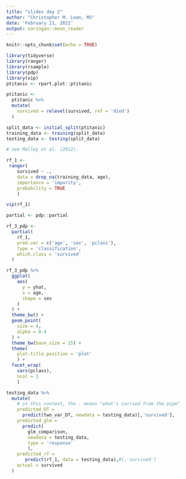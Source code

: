 ```yaml
---
title: "slides day 2"
author: "Christopher M. Loan, MS"
date: 'February 21, 2022'
output: xaringan::moon_reader
---
```


```r
knitr::opts_chunk$set(echo = TRUE)
```

```r
library(tidyverse)
library(ranger)
library(rsample)
library(pdp)
library(vip)
ptitanic <- rpart.plot::ptitanic
```

```r
ptitanic <- 
  ptitanic %>% 
  mutate(
    survived = relevel(survived, ref = 'died')
  )

split_data <- initial_split(ptitanic)
training_data <- training(split_data)
testing_data <- testing(split_data)
```

```r
# see Malley et al. (2012).

rf_1 <- 
 ranger(
    survived ~ ., 
    data = drop_na(training_data, age),
    importance = 'impurity',
    probability = TRUE
    )
```

```r
vip(rf_1)
```

```r
partial <- pdp::partial

rf_3_pdp <- 
  partial(
    rf_1, 
    pred.var = c('age', 'sex', 'pclass'),
    type = 'classification',
    which.class = 'survived'
  )
```

```r
rf_3_pdp %>% 
  ggplot(
    aes(
      y = yhat, 
      x = age,
      shape = sex
    )
  ) + 
  theme_bw() +
  geom_point(
    size = 4, 
    alpha = 0.4
  ) +
  theme_bw(base_size = 15) +
  theme(
    plot.title.position = 'plot'
    ) +
  facet_wrap(
    vars(pclass), 
    ncol = 1
    )
```

```r
testing_data %>% 
  mutate(
    # in this context, the . means "what's carried from the pipe"
    predicted_DT = 
      predict(two_var_DT, newdata = testing_data)[,'survived'], 
    predicted_glm = 
      predict(
        glm_comparison,
        newdata = testing_data, 
        type = 'response'
        ), 
    predicted_rf = 
       predict(rf_1, data = testing_data),#[,'survived']
    actual = survived
  )
```


